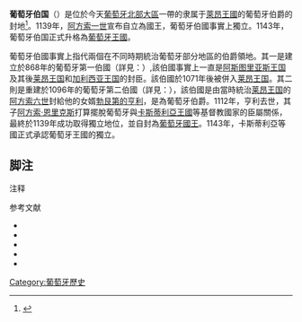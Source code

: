 {{Infobox Former Country
|native_name = {{lang|pt|Condado Portucalense}}<br>{{lang|pt|Condado de Portugal}}
|conventional_long_name = 葡萄牙伯国
|common_name = 葡萄牙伯国
|status = [[阿斯图里亚斯王国|阿斯图里亚斯王国]], [[加利西亚王国|加利西亚王国]]及[[莱昂王国|莱昂王国]]的封臣
|continent   = 欧洲
|country     = 葡萄牙
|region            = 伊比利亚半岛
|government_type   = 封建君主制
|year_start  = 868年
|year_end    = 1139年
|life_span   = 868年–1139年
|p1                = 科尔多瓦酋长国
|flag_p1           = Umayyad Flag.svg
|p2                = 阿斯图里亚斯王国
|image_p2          = [[File:Emblema_del_Reino_de_Asturias.svg|x30px]]
|p3                = 加利西亚王国
|flag_p3           = Bandeirareinogaliza.svg
|p4                = 莱昂王国
|border_p4         = no
|flag_p4           = Royal Banner of Leon (1157-1230).svg
|s1                = 葡萄牙王国
|flag_s1           = PortugueseFlag1143.svg
|image_flag = PortugueseFlag1095.svg
|image_coat = Shield of the County of Portugal (1095-1139).png
|link_flag = Flag of Portugal
|image_map = Condado portucalense carte-1070-fr.png
|image_map_caption = 葡萄牙伯爵领地（1070年）
|common_languages  = [[加利西亚-葡萄牙语|加利西亚-葡萄牙语]]<br/>[[莫札拉布语|莫札拉布语]]<br/>{{link-en|安达卢西亚阿拉伯语|Andalusian Arabic|安达卢西亚阿拉伯语}}
|capital           = [[吉马良斯|吉马良斯]]
|religion          = [[罗马天主教|罗马天主教]]<br/>[[伊斯兰教|伊斯兰教]]<br/>[[犹太教|犹太教]]
|leader1           = {{link-en|維馬拉·佩雷斯|Vímara Peres|維馬拉·佩雷斯}} <br> <small>(首位葡萄牙伯爵)</small> 
|year_leader1      = 868年–873年
|leader2           = {{link-en|努諾二世·門德斯|Nuno Mendes (count)|努諾二世·門德斯}} <br> <small>(葡萄牙第一伯国最后一位伯爵; 其后伯爵领被纳入[[莱昂王国|莱昂王国]]</small>
|year_leader2      = 1050年–1071年
|leader3           = [[勃艮第的亨利|勃艮第的亨利]] <br> <small>(葡萄牙第二伯国首位伯爵)</small>
|year_leader3      = 1096年–1112年
|leader4          = [[阿方索一世_(葡萄牙)|阿方索·恩里克斯]] <br> <small>(末位葡萄牙伯爵，统治期间将伯国提升为王国)</small>
|title_leader      = [[葡萄牙君主列表|葡萄牙伯爵]]
|year_leader4      = 1112–1139
}}
'''葡萄牙伯国'''（{{lang-pt|Condado Portucalense或Condado de Portugal}}）是位於今天[[葡萄牙|葡萄牙]][[北部大區_(葡萄牙)|北部大區]]一帶的隶属于[[萊昂王國|萊昂王國]]的葡萄牙伯爵的封地<ref>{{Citation |last1=Ribeiro |first1=Ângelo |last2=Hermano |first2=José |title=História de Portugal I — A Formação do Território |trans_title=History of Portugal: The Formation of the Territory |publisher=QuidNovi |year=2004 |isbn=989-554-106-6 |language=pt}}</ref>。1139年，[[阿方索一世_(葡萄牙)|阿方索一世]]宣布自立為國王，葡萄牙伯國事實上獨立。1143年，葡萄牙伯国正式升格為[[葡萄牙王國|葡萄牙王國]]。

葡萄牙伯國事實上指代兩個在不同時期統治葡萄牙部分地區的伯爵領地。其一是建立於868年的葡萄牙第一伯國（詳見：{{link-en|葡萄牙第一伯國歷史|Timeline of Portuguese history (First County)|葡萄牙第一伯國歷史}}）,該伯國事實上一直是[[阿斯图里亚斯王国|阿斯图里亚斯王国]]及其後[[莱昂王国|莱昂王国]]和[[加利西亚王国|加利西亚王国]]的封臣。該伯國於1071年後被併入[[莱昂王国|莱昂王国]]。其二則是重建於1096年的葡萄牙第二伯國（詳見：{{link-en|葡萄牙第二伯國歷史|Timeline of Portuguese history (Second County)|葡萄牙第二伯國歷史|葡萄牙第二伯國歷史}}），該伯國是由當時統治[[莱昂王国|莱昂王国]]的[[阿方索六世_(莱昂)|阿方索六世]]封給他的女婿[[勃艮第的亨利|勃艮第的亨利]]，是為葡萄牙伯爵。1112年，亨利去世，其子[[阿方索一世_(葡萄牙)|阿方索·恩里克斯]]打算擺脫葡萄牙與[[卡斯蒂利亞王國|卡斯蒂利亞王國]]等基督教國家的臣屬關係，最終於1139年成功取得獨立地位，並自封為[[葡萄牙君主列表|葡萄牙國王]]。1143年，卡斯蒂利亞等國正式承認葡萄牙王國的獨立。

== 脚注 ==
;注释
{{Reflist}}
;参考文献
* {{citation|first=Simon|last=Barton|title=The Aristocracy in Twelfth-Century León and Castile|publisher=Cambridge University Press|location=Cambridge, England|year=1997}}
* {{citation|title=Histórias Rocambolescas da História de Portugal|first=João|last=Ferreira|trans_title=Fantastic Stories of the History of Portugal|edition=6|publisher=A Esfera dos Livros|location=Lisbon, Portugal|year=2010}}
* {{cite book|last=Mattoso|first= José|authorlink=José Mattoso|title=D. Afonso Henriques|year=2014|publisher=Temas e Debates|edition=2nd|language=PT|location=Lisbon |isbn= 978-972-759-911-0|ref=harv}}
* {{cite book|last =Mattoso|first=José|authorlink= José Mattoso|title=Ricos-homens, infanções e cavaleiros: a nobreza medieval portuguesa nos séculos XI e XII |year=1982|edition= 3rd|publisher=Guimarães Editores|location= Lisbon|language=PT|isbn= 9789726653035|ref=harv}}
* {{citation|title=Dicionário de História de Portugal Volume II Castanhoso-Fez|first=Joel|last=Serrão|publisher=Livraria Figueirinhas /Porto|location=Portugal|year=1990}}

[[Category:葡萄牙歷史|Category:葡萄牙歷史]]
